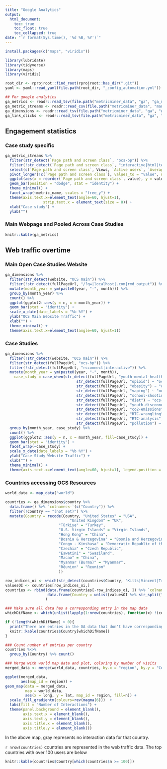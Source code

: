 ```yaml
---
title: "Google Analytics"
output:
  html_document:
    toc: true
    toc_float: true
    toc_collapsed: true
date: "`r format(Sys.time(), '%d %B, %Y')`"
---
```


```r

install.packages(c("maps", "viridis"))

library(lubridate)
library(tidyverse)
library(maps)
library(viridis)

root_dir <- rprojroot::find_root(rprojroot::has_dir(".git"))
yaml <- yaml::read_yaml(file.path(root_dir, "_config_automation.yml"))

## For google analytics
ga_metrics <- readr::read_tsv(file.path("metricminer_data", "ga", "ga_metrics.tsv"))
ga_metric_streams <- readr::read_csv(file.path("metricminer_data", "manual", "ga_report_csv_export.csv"))
ga_dimensions <- readr::read_tsv(file.path("metricminer_data", "ga", "ga_dimensions.tsv"))
ga_link_clicks <- readr::read_tsv(file.path("metricminer_data", "ga", "ga_link_clicks.tsv"))
```

## Engagement statistics

### Case study specific

```r
ga_metric_streams %>% 
  filter(str_detect(`Page path and screen class`, "ocs-bp")) %>% 
  filter(!str_detect(`Page path and screen class`, "interactive|html|templates")) %>% 
  select(c(`Page path and screen class`, Views, `Active users`, `Average engagement time per active user`, `Event count`)) %>% 
  pivot_longer(!c(`Page path and screen class`), values_to = "value", names_to = "metric_name") %>%
  ggplot(aes(x = reorder(`Page path and screen class`, value), y = value)) +
  geom_bar(position = "dodge", stat = "identity") +
  theme_minimal() +
  facet_wrap(~metric_name, scales = "free_y") + 
  theme(axis.text.x=element_text(angle=60, hjust=1), 
                 strip.text.x = element_text(size = 8)) +
  xlab("Case study") +
  ylab("")
```

### Main Webpage and Pooled Across Case Studies

```r
knitr::kable(ga_metrics)
```

## Web traffic overtime

### Main Open Case Studies Website

```r
ga_dimensions %>% 
  filter(str_detect(website, "OCS main")) %>%
  filter(!str_detect(fullPageUrl, "/?q=|localhost|.com|rmd_output")) %>%
  mutate(month_year = ym(paste0(year, "-", month))) %>%
  group_by(month_year) %>% 
  count() %>% 
  ggplot(ggplot2::aes(y = n, x = month_year)) + 
  geom_bar(stat = "identity") + 
  scale_x_date(date_labels = "%b %Y") + 
  ylab("OCS Main Website Traffic") +
  xlab("") +
  theme_minimal() +
  theme(axis.text.x=element_text(angle=60, hjust=1))
```

### Case Studies

```r
ga_dimensions %>%
  filter(!str_detect(website, "OCS main")) %>%
  filter(str_detect(fullPageUrl, "ocs-bp")) %>%
  filter(!str_detect(fullPageUrl, "rsconnect|interactive")) %>%
  mutate(month_year = ym(paste0(year, "-", month)),
    case_study = case_when(str_detect(fullPageUrl, "youth-mental-health") ~ "ocs-bp-youth-mental-health",
                                str_detect(fullPageUrl, "opioid") ~ "ocs-bp-opioid-rural-urban",
                                str_detect(fullPageUrl, "obesity") ~ "ocs-bp-rural-and-urban-obesity",
                                str_detect(fullPageUrl, "vaping") ~ "ocs-bp-vaping-case-study",
                                str_detect(fullPageUrl, "school-shootings") ~ "ocs-bp-school-shootings-dashboard",
                                str_detect(fullPageUrl, "diet") ~ "ocs-bp-diet",
                                str_detect(fullPageUrl, "youth-disconnection") ~ "ocs-bp-youth-disconnection",
                                str_detect(fullPageUrl, "co2-emissions") ~ "ocs-bp-co2-emissions",
                                str_detect(fullPageUrl, "RTC-wrangling") ~ "ocs-bp-RTC-wrangling",
                                str_detect(fullPageUrl, "RTC-analysis") ~ "ocs-bp-RTC_analysis",
                                str_detect(fullPageUrl, "pollution") ~ "ocs-bp-air-pollution")) %>%
  group_by(month_year, case_study) %>% 
  count() %>% 
  ggplot(ggplot2::aes(y = n, x = month_year, fill=case_study)) + 
  geom_bar(stat = "identity") + 
  facet_wrap(~case_study) +
  scale_x_date(date_labels = "%b %Y") + 
  ylab("Case Study Website Traffic") +
  xlab("") +
  theme_minimal() +
  theme(axis.text.x=element_text(angle=60, hjust=1), legend.position = "none")
```

### Countries accessing OCS Resources

```r
world_data <- map_data("world")

countries <- ga_dimensions$country %>%
  data.frame() %>% `colnames<-`(c("Country")) %>%
  filter(!Country == "(not set)") %>%
  mutate(Country = recode(Country, "United States" = "USA",
                             "United Kingdom" = "UK",
                        "Türkiye" = "Turkey",
                        "U.S. Virgin Islands" = "Virgin Islands",
                        "Hong Kong" = "China",
                        "Bosnia & Herzegovina" = "Bosnia and Herzegovina",
                        "Congo - Kinshasa" = "Democratic Republic of the Congo",
                        "Czechia" = "Czech Republic",
                        "Eswatini" = "Swaziland",
                        "Macao" = "China",
                        "Myanmar (Burma)" = "Myanmar",
                        "Réunion" = "Reunion"
                        )) 

row_indices_oi <- which(str_detect(countries$Country, "Kitts|Vincent|Trinidad"))
valuesOI <- countries[row_indices_oi,]
countries <- rbind(data.frame(countries[-row_indices_oi, ]) %>% `colnames<-`(c("Country")),
                   data.frame(Country = unlist(valuesOI %>% str_split(" & ")) %>% str_replace(., "St.", "Saint"))
                  )

### Make sure all data has a corresponding entry in the map data
whichDifName <- which(unlist(lapply(1:nrow(countries), function(x) !(countries$Country[x] %in% world_data$region))))

if (!length(whichDifName) > 0){
  print("There are entries in the GA data that don't have corresponding entries in in the world map data")
  knitr::kable(countries$Country[whichDifName])
}

### Count number of entries per country
countries %<>%
  group_by(Country) %>% count()

### Merge with world map data and plot, coloring by number of visits
merged_data <- merge(world_data, countries, by.x = "region", by.y = "Country", all.x = TRUE)

ggplot(merged_data,
       aes(map_id = region)) +
geom_map(data = merged_data,
         map = world_data,
         aes(x = long, y = lat, map_id = region, fill=n)) +
  scale_fill_gradientn(colours=rev(magma(6)))  + 
  labs(fill = "Number of Interactions") +
  theme(panel.background = element_blank(), 
        axis.text.x = element_blank(), 
        axis.text.y = element_blank(), 
        axis.title.x = element_blank(), 
        axis.title.y = element_blank())
```

In the above map, gray represents no interaction data for that country.

`r nrow(countries)` countries are represented in the web traffic data. The top countries with over 100 users are below

```r
knitr::kable(countries$Country[which(countries$n >= 100)])
```

